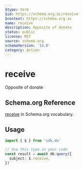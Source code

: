 ```yaml
---
$type: Verb
$id: https://schema.org.ai/receive
$context: https://schema.org.ai
name: receive
description: Opposite of donate
status: public
license: MIT
source: schema.org
schemaVersion: '14.0'
category: Action
---
```


# receive

Opposite of donate

## Schema.org Reference

[receive](https://schema.org/DonateAction) in Schema.org vocabulary.

## Usage

```typescript
import { $ } from 'sdk.do'

// Use this type in your code
const result = await db.query({
  subject: $.receive,
})
```

